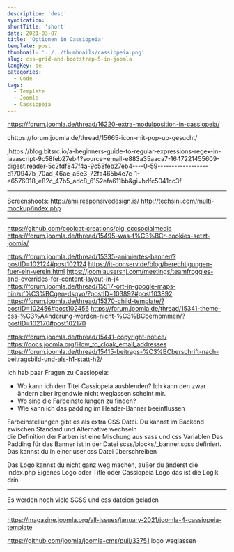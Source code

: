 ```yaml
---
description: 'desc'
syndication:
shortTitle: 'short'
date: 2021-03-07
title: 'Optionen in Cassiopeia'
template: post
thumbnail: '../../thumbnails/cassiopeia.png'
slug: css-grid-and-bootstrap-5-in-joomla
langKey: de
categories:
  - Code
tags:
  - Template
  - Joomla
  - Cassiopeia
---
```



https://forum.joomla.de/thread/16220-extra-modulposition-in-cassiopeia/

chttps://forum.joomla.de/thread/15665-icon-mit-pop-up-gesucht/

jhttps://blog.bitsrc.io/a-beginners-guide-to-regular-expressions-regex-in-javascript-9c58feb27eb4?source=email-e883a35aaca7-1647221455609-digest.reader-5c2fdf847f4a-9c58feb27eb4----0-59------------------d170947b_70ad_46ae_a6e3_72fa465b4e7c-1-e6576018_e82c_47b5_adc8_6152efa611bb&gi=bdfc5041cc3f

---
Screenshoots:
http://ami.responsivedesign.is/
http://techsini.com/multi-mockup/index.php

---
https://github.com/coolcat-creations/plg_cccsocialmedia
https://forum.joomla.de/thread/15495-was-f%C3%BCr-cookies-setzt-joomla/


https://forum.joomla.de/thread/15335-animiertes-banner/?postID=102124#post102124
https://it-conserv.de/blog/berechtigungen-fuer-ein-verein.html
https://joomlausersnj.com/meetings/teamfroggies-and-overrides-for-content-layout-in-j4
https://forum.joomla.de/thread/15517-ort-in-google-maps-hinzuf%C3%BCgen-dsgvo/?postID=103892#post103892
https://forum.joomla.de/thread/15370-child-template/?postID=102456#post102456
https://forum.joomla.de/thread/15341-theme-css-%C3%A4nderung-werden-nicht-%C3%BCbernommen/?postID=102170#post102170

https://forum.joomla.de/thread/15441-copyright-notice/
https://docs.joomla.org/How_to_cloak_email_addresses
https://forum.joomla.de/thread/15415-beitrags-%C3%BCberschrift-nach-beitragsbild-und-als-h1-statt-h2/

Ich hab paar Fragen zu Cassiopeia: 
- Wo kann ich den Titel Cassiopeia ausblenden? Ich kann den zwar ändern aber irgendwie nicht weglassen scheint mir. 
- Wo sind die Farbeinstellungen zu finden? 
- Wie kann ich das padding im Header-Banner beeinflussen

Farbeinstellungen gibt es als extra CSS Datei. Du kannst im Backend zwischen Standard und Alternative wechseln  
die Definition der Farben ist eine Mischung aus sass und css Variablen
Das Padding für das Banner ist in der Datei scss/blocks/_banner.scss definiert. Das kannst du in einer user.css Datei überschreiben

Das Logo kannst du nicht ganz weg machen, außer du änderst die index.php
Eigenes Logo oder Title oder Cassiopeia Logo
das ist die Logik drin

---
Es werden noch viele SCSS und css dateien geladen

---
https://magazine.joomla.org/all-issues/january-2021/joomla-4-cassiopeia-template

https://github.com/joomla/joomla-cms/pull/33751 logo weglassen
